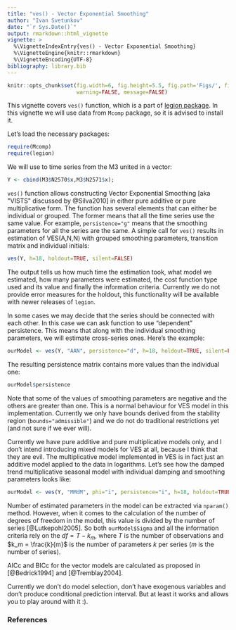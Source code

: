 ```yaml
---
title: "ves() - Vector Exponential Smoothing"
author: "Ivan Svetunkov"
date: "`r Sys.Date()`"
output: rmarkdown::html_vignette
vignette: >
  %\VignetteIndexEntry{ves() - Vector Exponential Smoothing}
  %\VignetteEngine{knitr::rmarkdown}
  %\VignetteEncoding{UTF-8}
bibliography: library.bib
---
```


```r
knitr::opts_chunk$set(fig.width=6, fig.height=5.5, fig.path='Figs/', fig.show='hold',
                      warning=FALSE, message=FALSE)
```

This vignette covers `ves()` function, which is a part of [legion package](legion.html). In this vignette we will use data from `Mcomp` package, so it is advised to install it.

Let's load the necessary packages:

```r
require(Mcomp)
require(legion)
```

We will use to time series from the M3 united in a vector:
```r
Y <- cbind(M3$N2570$x,M3$N2571$x);
```

`ves()` function allows constructing Vector Exponential Smoothing [aka "VISTS" discussed by @Silva2010] in either pure additive or pure multiplicative form. The function has several elements that can either be individual or grouped. The former means that all the time series use the same value. For example, `persistence="g"` means that the smoothing parameters for all the series are the same. A simple call for `ves()` results in estimation of VES(A,N,N) with grouped smoothing parameters, transition matrix and individual initials:
```r
ves(Y, h=18, holdout=TRUE, silent=FALSE)
```

The output tells us how much time the estimation took, what model we estimated, how many parameters were estimated, the cost function type used and its value and finally the information criteria. Currently we do not provide error measures for the holdout, this functionality will be available with newer releases of `legion`.

In some cases we may decide that the series should be connected with each other. In this case we can ask function to use "dependent" persistence. This means that along with the individual smoothing parameters, we will estimate cross-series ones. Here's the example:
```r
ourModel <- ves(Y, "AAN", persistence="d", h=18, holdout=TRUE, silent=FALSE)
```

The resulting persistence matrix contains more values than the individual one:
```r
ourModel$persistence
```

Note that some of the values of smoothing parameters are negative and the others are greater than one. This is a normal behaviour for VES model in this implementation. Currently we only have bounds derived from the stability region (`bounds="admissible"`) and we do not do traditional restrictions yet (and not sure if we ever will).

Currently we have pure additive and pure multiplicative models only, and I don't intend introducing mixed models for VES at all, because I think that they are evil. The multiplicative model implemented in VES is in fact just an additive model applied to the data in logarithms. Let's see how the damped trend multiplicative seasonal model with individual damping and smoothing parameters looks like:
```r
ourModel <- ves(Y, "MMdM", phi="i", persistence="i", h=18, holdout=TRUE)
```

Number of estimated parameters in the model can be extracted via `nparam()` method. However, when it comes to the calculation of the number of degrees of freedom in the model, this value is divided by the number of series [@Lutkepohl2005]. So both `ourModel$Sigma` and all the information criteria rely on the $df = T - k_m$, where $T$ is the number of observations and $k_m = \frac{k}{m}$ is the number of parameters $k$ per series ($m$ is the number of series).

AICc and BICc for the vector models are calculated as proposed in [@Bedrick1994] and [@Tremblay2004].

Currently we don't do model selection, don't have exogenous variables and don't produce conditional prediction interval. But at least it works and allows you to play around with it :).

### References
